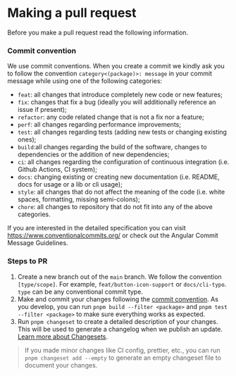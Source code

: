 
<Meta title="Making a pull request" />

# Making a pull request

Before you make a pull request read the following information.

### Commit convention

We use commit conventions. When you create a commit we kindly ask you to follow the convention
`category<(package)>: message` in your commit message while using one of the following categories:

- `feat`: all changes that introduce completely new code or new features;
- `fix`: changes that fix a bug (ideally you will additionally reference an issue if present);
- `refactor`: any code related change that is not a fix nor a feature;
- `perf`: all changes regarding performance improvements;
- `test`: all changes regarding tests (adding new tests or changing existing ones);
- `build`:all changes regarding the build of the software, changes to dependencies or the addition of new dependencies;
- `ci`: all changes regarding the configuration of continuous integration (i.e. Github Actions, CI system);
- `docs`: changing existing or creating new documentation (i.e. README, docs for usage or a lib or cli usage);
- `style`: all changes that do not affect the meaning of the code (i.e. white spaces, formatting, missing semi-colons);
- `chore`: all changes to repository that do not fit into any of the above categories.

If you are interested in the detailed specification you can visit https://www.conventionalcommits.org/ or check out the
Angular Commit Message Guidelines.

### Steps to PR

1. Create a new branch out of the `main` branch. We follow the convention `[type/scope]`. For example,
`feat/button-icon-support` or `docs/cli-typo`. `type` can be any conventional commit type.
2. Make and commit your changes following the [commit convention](#commit-convention). As you develop, you can run
`pnpm build --filter <package>` and `pnpm test --filter <package>` to make sure everything works as expected.
3. Run `pnpm changeset` to create a detailed description of your changes. This will be used to generate a changelog
when we publish an update.
[Learn more about Changesets](https://github.com/changesets/changesets/tree/main/packages/cli).

> If you made minor changes like CI config, prettier, etc., you can run `pnpm changeset add --empty` to generate an
> empty changeset file to document your changes.
